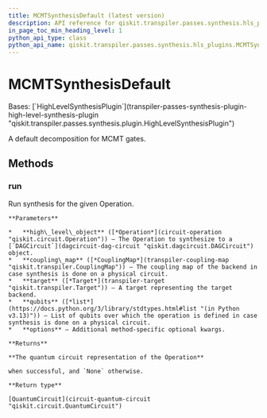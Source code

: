 ```yaml
---
title: MCMTSynthesisDefault (latest version)
description: API reference for qiskit.transpiler.passes.synthesis.hls_plugins.MCMTSynthesisDefault in the latest version of qiskit
in_page_toc_min_heading_level: 1
python_api_type: class
python_api_name: qiskit.transpiler.passes.synthesis.hls_plugins.MCMTSynthesisDefault
---
```


# MCMTSynthesisDefault

<Class id="qiskit.transpiler.passes.synthesis.hls_plugins.MCMTSynthesisDefault" isDedicatedPage={true} github="https://github.com/Qiskit/qiskit/tree/stable/1.3/qiskit/transpiler/passes/synthesis/hls_plugins.py#L1184-L1199" signature="qiskit.transpiler.passes.synthesis.hls_plugins.MCMTSynthesisDefault" modifiers="class">
  Bases: [`HighLevelSynthesisPlugin`](transpiler-passes-synthesis-plugin-high-level-synthesis-plugin "qiskit.transpiler.passes.synthesis.plugin.HighLevelSynthesisPlugin")

  A default decomposition for MCMT gates.

  ## Methods

  ### run

  <Function id="qiskit.transpiler.passes.synthesis.hls_plugins.MCMTSynthesisDefault.run" github="https://github.com/Qiskit/qiskit/tree/stable/1.3/qiskit/transpiler/passes/synthesis/hls_plugins.py#L1187-L1199" signature="run(high_level_object, coupling_map=None, target=None, qubits=None, **options)">
    Run synthesis for the given Operation.

    **Parameters**

    *   **high\_level\_object** ([*Operation*](circuit-operation "qiskit.circuit.Operation")) – The Operation to synthesize to a [`DAGCircuit`](dagcircuit-dag-circuit "qiskit.dagcircuit.DAGCircuit") object.
    *   **coupling\_map** ([*CouplingMap*](transpiler-coupling-map "qiskit.transpiler.CouplingMap")) – The coupling map of the backend in case synthesis is done on a physical circuit.
    *   **target** ([*Target*](transpiler-target "qiskit.transpiler.Target")) – A target representing the target backend.
    *   **qubits** ([*list*](https://docs.python.org/3/library/stdtypes.html#list "(in Python v3.13)")) – List of qubits over which the operation is defined in case synthesis is done on a physical circuit.
    *   **options** – Additional method-specific optional kwargs.

    **Returns**

    **The quantum circuit representation of the Operation**

    when successful, and `None` otherwise.

    **Return type**

    [QuantumCircuit](circuit-quantum-circuit "qiskit.circuit.QuantumCircuit")
  </Function>
</Class>

